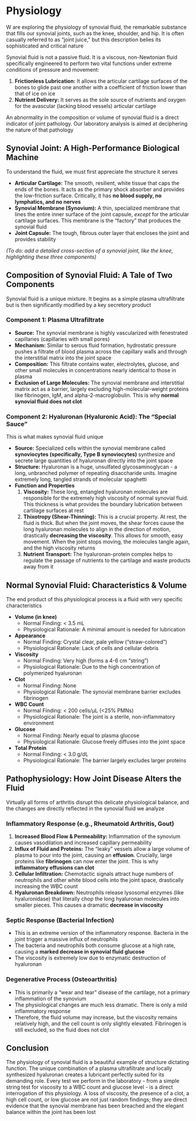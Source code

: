 # Physiology {-}

W are exploring the physiology of synovial fluid, the remarkable substance that fills our synovial joints, such as the knee, shoulder, and hip. It is often casually referred to as "joint juice," but this description belies its sophisticated and critical nature

Synovial fluid is not a passive fluid. It is a viscous, non-Newtonian fluid specifically engineered to perform two vital functions under extreme conditions of pressure and movement:

1.  **Frictionless Lubrication:** It allows the articular cartilage surfaces of the bones to glide past one another with a coefficient of friction lower than that of ice on ice
2.  **Nutrient Delivery:** It serves as the sole source of nutrients and oxygen for the avascular (lacking blood vessels) articular cartilage

An abnormality in the composition or volume of synovial fluid is a direct indicator of joint pathology. Our laboratory analysis is aimed at deciphering the nature of that pathology

## **Synovial Joint: A High-Performance Biological Machine** {-}

To understand the fluid, we must first appreciate the structure it serves

*   **Articular Cartilage:** The smooth, resilient, white tissue that caps the ends of the bones. It acts as the primary shock absorber and provides the low-friction surface. Critically, it has **no blood supply, no lymphatics, and no nerves**
*   **Synovial Membrane (Synovium):** A thin, specialized membrane that lines the entire inner surface of the joint capsule, *except* for the articular cartilage surfaces. This membrane is the "factory" that produces the synovial fluid
*   **Joint Capsule:** The tough, fibrous outer layer that encloses the joint and provides stability

*(To do: add a detailed cross-section of a synovial joint, like the knee, highlighting these three components)*

## **Composition of Synovial Fluid: A Tale of Two Components** {-}

Synovial fluid is a unique mixture. It begins as a simple plasma ultrafiltrate but is then significantly modified by a key secretory product

### **Component 1: Plasma Ultrafiltrate** {-}

*   **Source:** The synovial membrane is highly vascularized with fenestrated capillaries (capillaries with small pores)
*   **Mechanism:** Similar to serous fluid formation, hydrostatic pressure pushes a filtrate of blood plasma across the capillary walls and through the interstitial matrix into the joint space
*   **Composition:** This filtrate contains water, electrolytes, glucose, and other small molecules in concentrations nearly identical to those in plasma
*   **Exclusion of Large Molecules:** The synovial membrane and interstitial matrix act as a barrier, largely excluding high-molecular-weight proteins like fibrinogen, IgM, and alpha-2-macroglobulin. This is why **normal synovial fluid does not clot**

### **Component 2: Hyaluronan (Hyaluronic Acid): The "Special Sauce"** {-}

This is what makes synovial fluid unique

*   **Source:** Specialized cells within the synovial membrane called **synoviocytes (specifically, Type B synoviocytes)** synthesize and secrete large quantities of hyaluronan directly into the joint space
*   **Structure:** Hyaluronan is a huge, unsulfated glycosaminoglycan - a long, unbranched polymer of repeating disaccharide units. Imagine extremely long, tangled strands of molecular spaghetti
*   **Function and Properties**
    1.  **Viscosity:** These long, entangled hyaluronan molecules are responsible for the extremely high viscosity of normal synovial fluid. This thickness is what provides the boundary lubrication between cartilage surfaces at rest
    2.  **Thixotropy (Shear-Thinning):** This is a crucial property. At rest, the fluid is thick. But when the joint moves, the shear forces cause the long hyaluronan molecules to align in the direction of motion, drastically **decreasing the viscosity**. This allows for smooth, easy movement. When the joint stops moving, the molecules tangle again, and the high viscosity returns
    3.  **Nutrient Transport:** The hyaluronan-protein complex helps to regulate the passage of nutrients to the cartilage and waste products away from it

## **Normal Synovial Fluid: Characteristics & Volume** {-}

The end product of this physiological process is a fluid with very specific characteristics

*   **Volume (in knee)**
    *   Normal Finding: < 3.5 mL
    *   Physiological Rationale: A minimal amount is needed for lubrication

*   **Appearance**
    *   Normal Finding: Crystal clear, pale yellow ("straw-colored")
    *   Physiological Rationale: Lack of cells and cellular debris

*   **Viscosity**
    *   Normal Finding: Very high (forms a 4-6 cm "string")
    *   Physiological Rationale: Due to the high concentration of polymerized hyaluronan

*   **Clot**
    *   Normal Finding: None
    *   Physiological Rationale: The synovial membrane barrier excludes fibrinogen

*   **WBC Count**
    *   Normal Finding: < 200 cells/µL (<25% PMNs)
    *   Physiological Rationale: The joint is a sterile, non-inflammatory environment

*   **Glucose**
    *   Normal Finding: Nearly equal to plasma glucose
    *   Physiological Rationale: Glucose freely diffuses into the joint space

*   **Total Protein**
    *   Normal Finding: < 3.0 g/dL
    *   Physiological Rationale: The barrier largely excludes larger proteins

## **Pathophysiology: How Joint Disease Alters the Fluid** {-}

Virtually all forms of arthritis disrupt this delicate physiological balance, and the changes are directly reflected in the synovial fluid we analyze

### **Inflammatory Response (e.g., Rheumatoid Arthritis, Gout)** {-}

1.  **Increased Blood Flow & Permeability:** Inflammation of the synovium causes vasodilation and increased capillary permeability
2.  **Influx of Fluid and Proteins:** The "leaky" vessels allow a large volume of plasma to pour into the joint, causing an **effusion**. Crucially, large proteins like **fibrinogen** can now enter the joint. This is why **inflammatory effusions can clot**
3.  **Cellular Infiltration:** Chemotactic signals attract huge numbers of neutrophils and other white blood cells into the joint space, drastically increasing the WBC count
4.  **Hyaluronan Breakdown:** Neutrophils release lysosomal enzymes (like hyaluronidase) that literally chop the long hyaluronan molecules into smaller pieces. This causes a dramatic **decrease in viscosity**

### **Septic Response (Bacterial Infection)** {-}

*   This is an extreme version of the inflammatory response. Bacteria in the joint trigger a massive influx of neutrophils
*   The bacteria and neutrophils both consume glucose at a high rate, causing a **marked decrease in synovial fluid glucose**
*   The viscosity is extremely low due to enzymatic destruction of hyaluronan

### **Degenerative Process (Osteoarthritis)** {-}

*   This is primarily a "wear and tear" disease of the cartilage, not a primary inflammation of the synovium
*   The physiological changes are much less dramatic. There is only a mild inflammatory response
*   Therefore, the fluid volume may increase, but the viscosity remains relatively high, and the cell count is only slightly elevated. Fibrinogen is still excluded, so the fluid does not clot

## **Conclusion** {-}

The physiology of synovial fluid is a beautiful example of structure dictating function. The unique combination of a plasma ultrafiltrate and locally synthesized hyaluronan creates a lubricant perfectly suited for its demanding role. Every test we perform in the laboratory - from a simple string test for viscosity to a WBC count and glucose level - is a direct interrogation of this physiology. A loss of viscosity, the presence of a clot, a high cell count, or low glucose are not just random findings; they are direct evidence that the synovial membrane has been breached and the elegant balance within the joint has been lost
